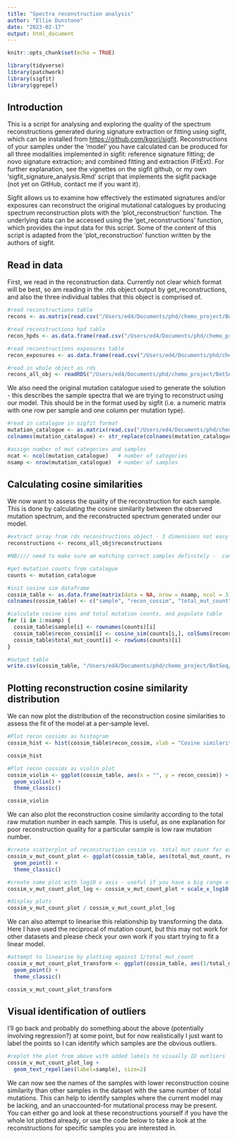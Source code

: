 ```yaml
---
title: "Spectra reconstruction analysis"
author: "Ellie Dunstone"
date: "2023-02-17"
output: html_document
---
```


```r
knitr::opts_chunk$set(echo = TRUE)
```

```r
library(tidyverse)
library(patchwork)
library(sigfit)
library(ggrepel)
```


## Introduction

This is a script for analysing and exploring the quality of the spectrum reconstructions generated during signature extraction or fitting using sigfit, which can be installed from <https://github.com/kgori/sigfit>. Reconstructions of your samples under the 'model' you have calculated can be produced for all three modalities implemented in sigfit: reference signature fitting; de novo signature extraction; and combined fitting and extraction (FitExt). For further explanation, see the vignettes on the sigfit github, or my own 'sigfit_signature_analysis.Rmd' script that implements the sigfit package (not yet on GitHub, contact me if you want it).

Sigfit allows us to examine how effectively the estimated signatures and/or exposures can reconstruct the original mutational catalogues by producing spectrum reconstruction plots with the 'plot_reconstruction' function. The underlying data can be accessed using the 'get_reconstructions' function, which provides the input data for this script. Some of the content of this script is adapted from the 'plot_reconstruction' function written by the authors of sigfit.


## Read in data

First, we read in the reconstruction data. Currently not clear which format will be best, so am reading in the .rds object output by get_reconstructions, and also the three individual tables that this object is comprised of.

```r
#read reconstructions table
recons <- as.matrix(read.csv("/Users/ed4/Documents/phd/chemo_project/BotSeq/panbody/panbody_20230106/extractions/20230217_panbody_2745_SF_COSMIC_fit_SBS96_reconstruction_analysis_test/ref_fit_hpd_0.01_reconstructions.csv"))[,-1]

#read reconstructions hpd table
recon_hpds <- as.data.frame(read.csv("/Users/ed4/Documents/phd/chemo_project/BotSeq/panbody/panbody_20230106/extractions/20230217_panbody_2745_SF_COSMIC_fit_SBS96_reconstruction_analysis_test/ref_fit_hpd_0.01_reconstructions_hpds.csv"))

#read reconstructions exposures table
recon_exposures <- as.data.frame(read.csv("/Users/ed4/Documents/phd/chemo_project/BotSeq/panbody/panbody_20230106/extractions/20230217_panbody_2745_SF_COSMIC_fit_SBS96_reconstruction_analysis_test/ref_fit_hpd_0.01_reconstructions_exposures.csv"))

#read in whole object as rds
recons_all_obj <- readRDS("/Users/ed4/Documents/phd/chemo_project/BotSeq/panbody/panbody_20230106/extractions/20230217_panbody_2745_SF_COSMIC_fit_SBS96_reconstruction_analysis_test/ref_fit_hpd_0.01_reconstructions.rds")
```

We also need the original mutation catalogue used to generate the solution - this describes the sample spectra that we are trying to reconstruct using our model. This should be in the format used by sigfit (i.e. a numeric matrix
with one row per sample and one column per mutation type).

```r
#read in catalogue in sigfit format
mutation_catalogue <- as.matrix(read.csv("/Users/ed4/Documents/phd/chemo_project/BotSeq/panbody/panbody_20230106/data/sigfit_mutation_catalogue.csv", row.names = 1))
colnames(mutation_catalogue) <- str_replace(colnames(mutation_catalogue), "\\.", ">") #Note: this line is only needed because exporting and reimporting the catalogue causes the "<" in the mutation types to be replaced with "." and I want to switch this back

#assign number of mut categories and samples
ncat <- ncol(mutation_catalogue)   # number of categories
nsamp <- nrow(mutation_catalogue)  # number of samples
```


## Calculating cosine similarities

We now want to assess the quality of the reconstruction for each sample. This is done by calculating the cosine similarity between the observed mutation spectrum, and the reconstructed spectrum generated under our model. 

```r

#extract array from rds reconstructions object - 3 dimensions not easy to read back in due to flattening during export/import as individual item (though this may be possible? idk)
reconstructions <- recons_all_obj$reconstructions

#NB//// need to make sure am matching correct samples definitely -  can check results

#get mutation counts from catalogue
counts <- mutation_catalogue

#init cosine sim dataframe
cossim_table <- as.data.frame(matrix(data = NA, nrow = nsamp, ncol = 3))
colnames(cossim_table) <- c("sample", "recon_cossim", "total_mut_count")

#calculate cosine sims and total mutation counts, and populate table
for (i in 1:nsamp) {
  cossim_table$sample[i] <- rownames(counts)[i]
  cossim_table$recon_cossim[i] <- cosine_sim(counts[i,], colSums(reconstructions[i, , ]))
  cossim_table$total_mut_count[i] <- rowSums(counts)[i]
}

#output table
write.csv(cossim_table, "/Users/ed4/Documents/phd/chemo_project/BotSeq/panbody/panbody_20230106/extractions/20230217_panbody_2745_SF_COSMIC_fit_SBS96_reconstruction_analysis_test/reconstruction_cossim_table.csv")

```


## Plotting reconstruction cosine similarity distribution

We can now plot the distribution of the reconstruction cosine similarities to assess the fit of the model at a per-sample level.

```r
#Plot recon cossims as histogram
cossim_hist <- hist(cossim_table$recon_cossim, xlab = "Cosine similarity between reconstruction and original spectrum")

cossim_hist

#Plot recon cossims as violin plot
cossim_violin <- ggplot(cossim_table, aes(x = "", y = recon_cossim)) +
  geom_violin() +
  theme_classic()

cossim_violin
```

We can also plot the reconstruction cosine similarity according to the total raw mutation number in each sample. This is useful, as one explanation for poor reconstruction quality for a particular sample is low raw mutation number.

```r
#create scatterplot of reconstruction cossim vs. total mut count for each sample
cossim_v_mut_count_plot <- ggplot(cossim_table, aes(total_mut_count, recon_cossim)) + 
  geom_point() +
  theme_classic()

#create same plot with log10 x axis - useful if you have a big range of total muts
cossim_v_mut_count_plot_log <- cossim_v_mut_count_plot + scale_x_log10()

#display plots
cossim_v_mut_count_plot / cossim_v_mut_count_plot_log 
```

We can also attempt to linearise this relationship by transforming the data. Here I have used the reciprocal of mutation count, but this may not work for other datasets and please check your own work if you start trying to fit a linear model.

```r
#attempt to linearise by plotting against 1/total_mut_count
cossim_v_mut_count_plot_transform <- ggplot(cossim_table, aes(1/total_mut_count, recon_cossim)) + 
  geom_point() +
  theme_classic()

cossim_v_mut_count_plot_transform
```

## Visual identification of outliers

I'll go back and probably do something about the above (potentially involving regression?) at some point, but for now realistically I just want to label the points so I can identify which samples are the obvious outliers.

```r
#replot the plot from above with added labels to visually ID outliers
cossim_v_mut_count_plot_log +
  geom_text_repel(aes(label=sample), size=2)
```

We can now see the names of the samples with lower reconstruction cosine similarity than other samples in the dataset with the same number of total mutations. This can help to identify samples where the current model may be lacking, and an unaccounted-for mutational process may be present. You can either go and look at these reconstructions yourself if you have the whole lot plotted already, or use the code below to take a look at the reconstructions for specific samples you are interested in.

